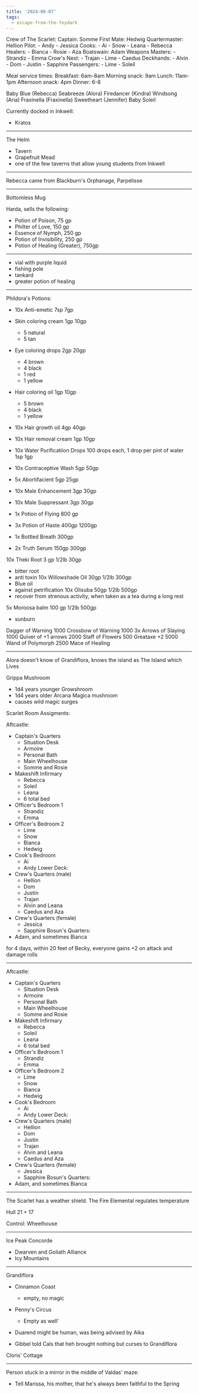 ```yaml
---
title: '2024-06-07'
tags:
  - escape-from-the-feydark
---
```




Crew of The Scarlet:
  Captain: Somme
  First Mate: Hedwig
  Quartermaster: Hellion
  Pilot:
    - Andy
    - Jessica
  Cooks:
    - Ai
    - Snow
    - Leana
    - Rebecca
  Healers:
    - Bianca
    - Rosie
    - Aza
  Boatswain: Adam
  Weapons Masters:
    - Strandiz
    - Emma
  Crow's Nest:
    - Trajan
    - Lime
    - Caedus
  Deckhands:
    - Alvin
    - Dom
    - Justin
    - Sapphire
  Passengers:
    - Lime
    - Soleil

Meal service times:
  Breakfast: 6am-8am
  Morning snack: 9am
  Lunch: 11am-1pm
  Afternoon snack: 4pm
  Dinner: 6-8

Baby Blue (Rebecca)
Seabreeze (Alora)
Firedancer (Kindra)
Windsong (Aria)
Fraxinella (Fraxinella)
Sweetheart (Jennifer)
Baby Soleil

Currently docked in Inkwell:

- Kratos

___
The Helm

- Tavern
- Grapefruit Mead
- one of the few taverns that allow young students from Inkwell

___

Rebecca came from Blackburn's Orphanage, Parpelisse

___
Bottomless Mug

Harda, sells the following:

- Potion of Poison, 75 gp
- Philter of Love, 150 gp
- Essence of Nymph, 250 gp
- Potion of Invisibility, 250 gp
- Potion of Healing (Greater), 750gp

___

- vial with purple liquid
- fishing pole
- tankard
- greater potion of healing

___
Phildora's Potions:

- 10x Anti-emetic 7sp 7gp
- Skin coloring cream 1gp 10gp
  - 5 natural
  - 5 tan
- Eye coloring drops 2gp 20gp
  - 4 brown
  - 4 black
  - 1 red
  - 1 yellow
- Hair coloring oil 1gp 10gp
  - 5 brown
  - 4 black
  - 1 yellow
- 10x Hair growth oil 4gp 40gp
- 10x Hair removal cream 1gp 10gp
- 10x Water Purificatiion Drops 100 drops each, 1 drop per pint of water 1sp 1gp
- 10x Contraceptive Wash 5gp 50gp
- 5x Abortifacient 5gp 25gp
- 10x Male Enhancement 3gp 30gp
- 10x Male Suppressant 3gp 30gp

- 1x Potion of Flying 800 gp
- 3x Potion of Haste 400gp 1200gp
- 1x Bottled Breath 300gp
- 2x Truth Serum 150gp 300gp

10x Theki Root 3 gp 1/2lb 30gp

- bitter root
- anti toxin
10x Willowshade Oil 30gp 1/2lb 300gp
- Blue oil
- against petrification
10x Olisuba 50gp 1/2lb 500gp
- recover from strenous activity, when taken as a tea during a long rest

5x Moroosa balm 100 gp 1/2lb 500gp

- sunburn

Dagger of Warning 1000
Crossbow of Warning 1000
3x Arrows of Slaying 1000
Quiver of +1 arrows 2000
Staff of Flowers 500
Greataxe +2 5000
Wand of Polymorph 2500
Mace of Healing

___

Alora doesn't know of Grandiflora, knows the island as The Island which Lives

Grippa Mushroom

- 1d4 years younger
Growshroom
- 1d4 years older
Arcana Magica mushroom
- causes wild magic surges

Scarlet Room Assigments:

Aftcastle:

- Captain's Quarters
  - Situation Desk
  - Armoire
  - Personal Bath
  - Main Wheelhouse
  - Somme and Rosie
- Makeshift Infirmary
  - Rebecca
  - Soleil
  - Leana
  - 6 total bed
- Officer's Bedroom 1
  - Strandiz
  - Emma
- Officer's Bedroom 2
  - Lime
  - Snow
  - Bianca
  - Hedwig
- Cook's Bedroom
  - Ai
  - Andy
Lower Deck:
- Crew's Quarters (male)
  - Hellion
  - Dom
  - Justin
  - Trajan
  - Alvin and Leana
  - Caedus and Aza
- Crew's Quarters (female)
  - Jessica
  - Sapphire
Bosun's Quarters:
- Adam, and sometimes Bianca

for 4 days, within 20 feet of Becky, everyone gains +2 on attack and damage rolls

___

Aftcastle:

- Captain's Quarters
  - Situation Desk
  - Armoire
  - Personal Bath
  - Main Wheelhouse
  - Somme and Rosie
- Makeshift Infirmary
  - Rebecca
  - Soleil
  - Leana
  - 6 total bed
- Officer's Bedroom 1
  - Strandiz
  - Emma
- Officer's Bedroom 2
  - Lime
  - Snow
  - Bianca
  - Hedwig
- Cook's Bedroom
  - Ai
  - Andy
Lower Deck:
- Crew's Quarters (male)
  - Hellion
  - Dom
  - Justin
  - Trajan
  - Alvin and Leana
  - Caedus and Aza
- Crew's Quarters (female)
  - Jessica
  - Sapphire
Bosun's Quarters:
- Adam, and sometimes Bianca

___
The Scarlet has a weather shield. The Fire Elemental regulates temperature

Hull
21 + 17

Control: Wheelhouse

___

Ice Peak Concorde

- Dwarven and Goliath Alliance
- Icy Mountains

___

Grandiflora

- Cinnamon Coast
  - empty, no magic
- Penny's Circus
  - Empty as well'

- Duarend might be human, was being advised by Aika
- Gibbel told Cals that heh brought nothing but curses to Grandiflora

Cloris' Cottage

___

Person stuck in a mirror in the middle of Valdas' maze:

- Tell Marissa, his mother, that he's always been faithful to the Spring
